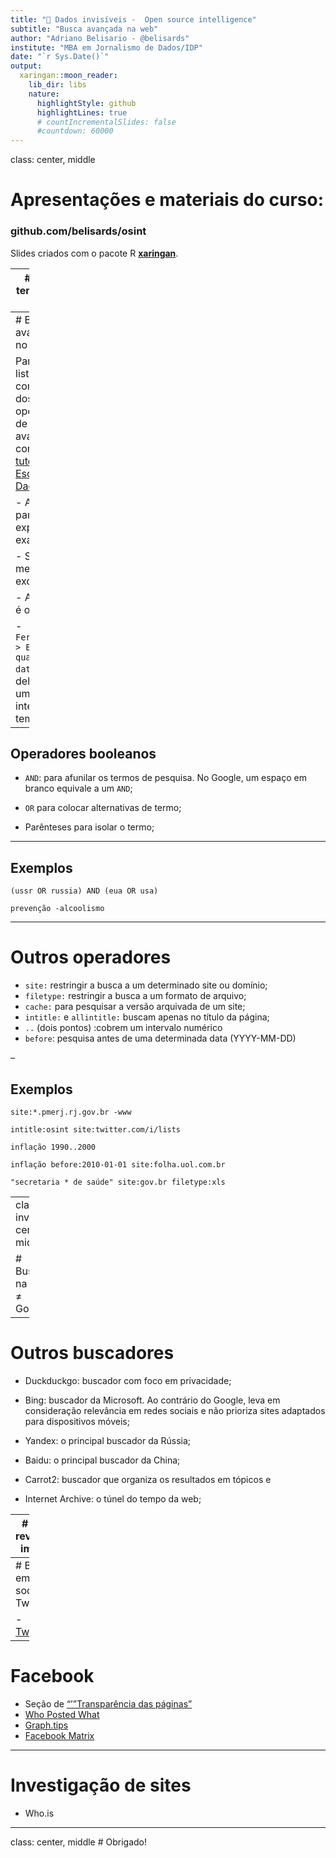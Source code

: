 ```yaml
---
title: "🔎 Dados invisíveis -  Open source intelligence"
subtitle: "Busca avançada na web"
author: "Adriano Belisario - @belisards"
institute: "MBA em Jornalismo de Dados/IDP"
date: "`r Sys.Date()`"
output:
  xaringan::moon_reader:
    lib_dir: libs
    nature:
      highlightStyle: github
      highlightLines: true
      # countIncrementalSlides: false
      #countdown: 60000
---
```

class: center, middle

# Apresentações e materiais do curso:

### github.com/belisards/osint

Slides criados com o pacote R [**xaringan**](https://github.com/yihui/xaringan).

---
# O que temos para hoje?

- Buscadores na web
- Busca reversa de imagem
- Busca em redes sociais
- Investigando sites

---
# Busca avançada no Google

Para uma lista completa dos operadores de busca avançado, confira este [tutorial da Escola de Dados]().

- Aspas para expressões exatas;

- Sinal de menos para excluir;

- Asterisco é o coringa;

- `Ferramentas > Em qualquer data`: para delimitar um intervalo de tempo;

--

## Operadores booleanos
- `AND`: para afunilar os termos de pesquisa. No Google, um espaço em branco equivale a um `AND`;

- `OR` para colocar alternativas de termo;

- Parênteses para isolar o termo;

---

## Exemplos
`(ussr OR russia) AND (eua OR usa)`

`prevenção -alcoolismo`

---

# Outros operadores 
- `site:` restringir a busca a um determinado site ou domínio;
- `filetype:` restringir a busca a um formato de arquivo;
- `cache:` para pesquisar a versão arquivada de um site;
- `intitle:` e `allintitle:` buscam apenas no título da página;
- `..` (dois pontos) :cobrem um intervalo numérico
- `before`: pesquisa antes de uma determinada data (YYYY-MM-DD)

--

## Exemplos

`site:*.pmerj.rj.gov.br -www`

`intitle:osint site:twitter.com/i/lists`

`inflação 1990..2000`

`inflação before:2010-01-01 site:folha.uol.com.br`

`"secretaria * de saúde" site:gov.br filetype:xls`

---
class: inverse, center, middle

# Busca na web ≠ Google 

---

# Outros buscadores

- Duckduckgo: buscador com foco em privacidade;

- Bing: buscador da Microsoft. Ao contrário do Google, leva em consideração relevância em redes sociais e não prioriza sites adaptados para dispositivos móveis;

- Yandex: o principal buscador da Rússia;

- Baidu: o principal buscador da China;
 
- Carrot2: buscador que organiza os resultados em tópicos e

- Internet Archive: o túnel do tempo da web;


---
# Busca reversa de imagens

![](pics/aula2/img_busca_reversa.png)
[A brief comparison of reverse image searching platforms]()

---
# Busca em redes sociais
## Twitter

- [Tweetdeck](https://tweetdeck.twitter.com/)

---

# Facebook

- Seção de ["'"Transparência das páginas"](https://www.facebook.com/help/323314944866264)
- [Who Posted What](https://www.whopostedwhat.com/)
- [Graph.tips](https://graph.tips/beta/)
- [Facebook Matrix](https://plessas.net/facebookmatrix)

---

# Investigação de sites

- Who.is

---

class: center, middle
# Obrigado!